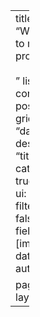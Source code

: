 ---
title: "Welcome to my projects!<br><br>"
listing:
  contents: posts
  type: grid
  sort:
    - "date desc"
    - "title desc"
  categories: true
  sort-ui: true
  filter-ui: false
  fields: [image, date, title, author]

page-layout: full
---